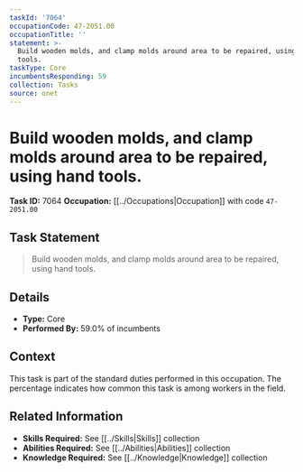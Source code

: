 ```yaml
---
taskId: '7064'
occupationCode: 47-2051.00
occupationTitle: ''
statement: >-
  Build wooden molds, and clamp molds around area to be repaired, using hand
  tools.
taskType: Core
incumbentsResponding: 59
collection: Tasks
source: onet
---
```

# Build wooden molds, and clamp molds around area to be repaired, using hand tools.

**Task ID:** 7064
**Occupation:** [[../Occupations|Occupation]] with code `47-2051.00`

## Task Statement

> Build wooden molds, and clamp molds around area to be repaired, using hand tools.

## Details

- **Type:** Core
- **Performed By:** 59.0% of incumbents

## Context

This task is part of the standard duties performed in this occupation. The percentage indicates how common this task is among workers in the field.

## Related Information

- **Skills Required:** See [[../Skills|Skills]] collection
- **Abilities Required:** See [[../Abilities|Abilities]] collection
- **Knowledge Required:** See [[../Knowledge|Knowledge]] collection
